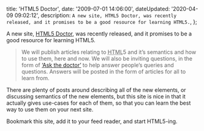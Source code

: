 

  title: 'HTML5 Doctor',
  date: '2009-07-01 14:06:00',
  dateUpdated: '2020-04-09 09:02:12',
  description: `A new site, HTML5 Doctor, was recently released, and it promises to be a good resource for learning HTML5.`,
};

A new site, [HTML5 Doctor](http://html5doctor.com), was recently released, and it promises to be a good resource for learning HTML5.

> We will publish articles relating to <abbr title="hypertext markup language">HTML</abbr>5 and it’s semantics and how to use them, here and now. We will also be inviting questions, in the form of [‘Ask the doctor’](http://html5doctor.com/ask-the-doctor) to help answer people’s queries and questions. Answers will be posted in the form of articles for all to learn from.

There are plenty of posts around describing all of the new elements, or discussing semantics of the new elements, but this site is nice in that it actually gives use-cases for each of them, so that you can learn the best way to use them on your next site.

Bookmark this site, add it to your feed reader, and start HTML5-ing.
